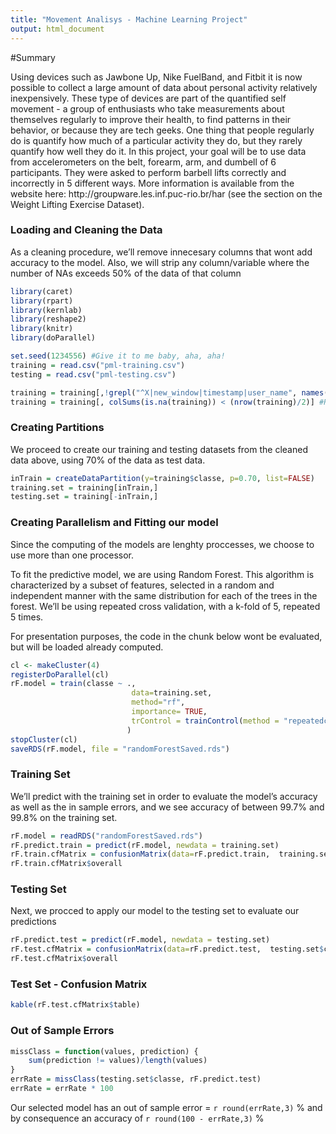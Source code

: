 ```yaml
---
title: "Movement Analisys - Machine Learning Project"
output: html_document
---
```


#Summary

Using devices such as Jawbone Up, Nike FuelBand, and Fitbit it is now possible to collect a large amount of data about personal activity relatively inexpensively. These type of devices are part of the quantified self movement - a group of enthusiasts who take measurements about themselves regularly to improve their health, to find patterns in their behavior, or because they are tech geeks. One thing that people regularly do is quantify how much of a particular activity they do, but they rarely quantify how well they do it. In this project, your goal will be to use data from accelerometers on the belt, forearm, arm, and dumbell of 6 participants. They were asked to perform barbell lifts correctly and incorrectly in 5 different ways. More information is available from the website here: http://groupware.les.inf.puc-rio.br/har (see the section on the Weight Lifting Exercise Dataset).

### Loading and Cleaning the Data

As a cleaning procedure, we'll remove innecesary columns that wont add accuracy to the model. Also, we will strip any column/variable where the number of NAs exceeds 50% of the data of that column

```r
library(caret)
library(rpart)
library(kernlab)
library(reshape2)
library(knitr)
library(doParallel)

set.seed(1234556) #Give it to me baby, aha, aha! 
training = read.csv("pml-training.csv")
testing = read.csv("pml-testing.csv")

training = training[,!grepl("^X|new_window|timestamp|user_name", names(training))] #Removing Columns
training = training[, colSums(is.na(training)) < (nrow(training)/2)] #Remove Columns With NAs > 50%
```

### Creating Partitions
We proceed to create our training and testing datasets from the cleaned data above, using 70% of the data as test data. 

```r
inTrain = createDataPartition(y=training$classe, p=0.70, list=FALSE)
training.set = training[inTrain,]
testing.set = training[-inTrain,]
```

### Creating Parallelism and Fitting our model
Since the computing of the models are lenghty proccesses, we choose to use more than one processor. 

To fit the predictive model, we are using Random Forest. This algorithm is characterized by a subset of features, selected in a random and independent manner with the same distribution for each of the trees in the forest. We'll be using repeated cross validation, with a k-fold of 5, repeated 5 times. 

For presentation purposes, the code in the chunk below wont be evaluated, but will be loaded already computed.

```r
cl <- makeCluster(4)
registerDoParallel(cl)
rF.model = train(classe ~ .,
                           data=training.set,
                           method="rf",
                           importance= TRUE,
                           trControl = trainControl(method = "repeatedcv", number = 5, repeats = 5)
                          )
stopCluster(cl)
saveRDS(rF.model, file = "randomForestSaved.rds")
```

### Training Set
We'll predict with the training set in order to evaluate the model's accuracy as well as the in sample errors, and we see accuracy of between 99.7% and 99.8% on the training set. 

```r
rF.model = readRDS("randomForestSaved.rds")
rF.predict.train = predict(rF.model, newdata = training.set)
rF.train.cfMatrix = confusionMatrix(data=rF.predict.train,  training.set$classe)
rF.train.cfMatrix$overall
```

### Testing Set
Next, we procced to apply our model to the testing set to evaluate our predictions

```r
rF.predict.test = predict(rF.model, newdata = testing.set)
rF.test.cfMatrix = confusionMatrix(data=rF.predict.test,  testing.set$classe)
rF.test.cfMatrix$overall
```

### Test Set - Confusion Matrix
```r
kable(rF.test.cfMatrix$table)
```

### Out of Sample Errors
```r
missClass = function(values, prediction) {
    sum(prediction != values)/length(values)
}
errRate = missClass(testing.set$classe, rF.predict.test)
errRate = errRate * 100
```
Our selected model has an out of sample error = `r round(errRate,3)` % 
and by consequence an accuracy of `r round(100 - errRate,3)` %
